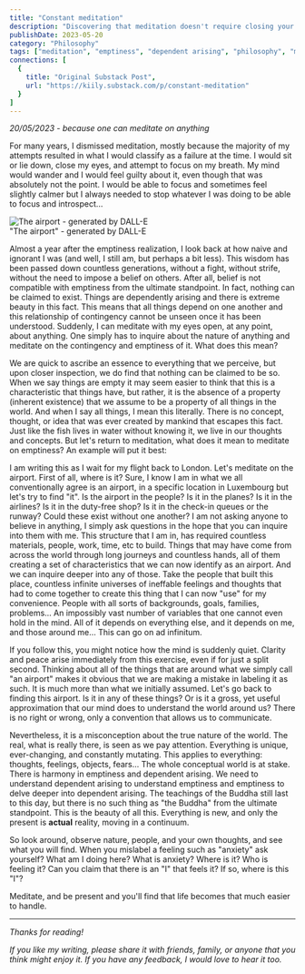 ```yaml
---
title: "Constant meditation"
description: "Discovering that meditation doesn't require closing your eyes or stopping activities - one can meditate on anything by inquiring into its nature and emptiness."
publishDate: 2023-05-20
category: "Philosophy"
tags: ["meditation", "emptiness", "dependent arising", "philosophy", "mindfulness", "present moment", "airports", "inquiry"]
connections: [
  {
    title: "Original Substack Post",
    url: "https://kiily.substack.com/p/constant-meditation"
  }
]
---
```



*20/05/2023 - because one can meditate on anything*

For many years, I dismissed meditation, mostly because the majority of my attempts resulted in what I would classify as a failure at the time. I would sit or lie down, close my eyes, and attempt to focus on my breath. My mind would wander and I would feel guilty about it, even though that was absolutely not the point. I would be able to focus and sometimes feel slightly calmer but I always needed to stop whatever I was doing to be able to focus and introspect…

<div class={"flex flex-col items-center justify-center"}>
  <Image src={airportImage} alt="The airport - generated by DALL-E" width={600} height={400} />
  <figcaption class="mt-2 text-center text-sm text-garden-secondary dark:text-garden-dark-secondary font-body">"The airport" - generated by DALL-E</figcaption>
</div>

Almost a year after the emptiness realization, I look back at how naive and ignorant I was (and well, I still am, but perhaps a bit less). This wisdom has been passed down countless generations, without a fight, without strife, without the need to impose a belief on others. After all, belief is not compatible with emptiness from the ultimate standpoint. In fact, nothing can be claimed to exist. Things are dependently arising and there is extreme beauty in this fact. This means that all things depend on one another and this relationship of contingency cannot be unseen once it has been understood. Suddenly, I can meditate with my eyes open, at any point, about anything. One simply has to inquire about the nature of anything and meditate on the contingency and emptiness of it. What does this mean?

We are quick to ascribe an essence to everything that we perceive, but upon closer inspection, we do find that nothing can be claimed to be so. When we say things are empty it may seem easier to think that this is a characteristic that things have, but rather, it is the absence of a property (inherent existence) that we assume to be a property of all things in the world. And when I say all things, I mean this literally. There is no concept, thought, or idea that was ever created by mankind that escapes this fact. Just like the fish lives in water without knowing it, we live in our thoughts and concepts. But let's return to meditation, what does it mean to meditate on emptiness? An example will put it best:

I am writing this as I wait for my flight back to London. Let's meditate on the airport. First of all, where is it? Sure, I know I am in what we all conventionally agree is an airport, in a specific location in Luxembourg but let's try to find "it". Is the airport in the people? Is it in the planes? Is it in the airlines? Is it in the duty-free shop? Is it in the check-in queues or the runway? Could these exist without one another? I am not asking anyone to believe in anything, I simply ask questions in the hope that you can inquire into them with me. This structure that I am in, has required countless materials, people, work, time, etc to build. Things that may have come from across the world through long journeys and countless hands, all of them creating a set of characteristics that we can now identify as an airport. And we can inquire deeper into any of those. Take the people that built this place, countless infinite universes of ineffable feelings and thoughts that had to come together to create this thing that I can now "use" for my convenience. People with all sorts of backgrounds, goals, families, problems… An impossibly vast number of variables that one cannot even hold in the mind. All of it depends on everything else, and it depends on me, and those around me… This can go on ad infinitum.

If you follow this, you might notice how the mind is suddenly quiet. Clarity and peace arise immediately from this exercise, even if for just a split second. Thinking about all of the things that are around what we simply call "an airport" makes it obvious that we are making a mistake in labeling it as such. It is much more than what we initially assumed. Let's go back to finding this airport. Is it in any of these things? Or is it a gross, yet useful approximation that our mind does to understand the world around us? There is no right or wrong, only a convention that allows us to communicate.

Nevertheless, it is a misconception about the true nature of the world. The real, what is really there, is seen as we pay attention. Everything is unique, ever-changing, and constantly mutating. This applies to everything: thoughts, feelings, objects, fears… The whole conceptual world is at stake. There is harmony in emptiness and dependent arising. We need to understand dependent arising to understand emptiness and emptiness to delve deeper into dependent arising. The teachings of the Buddha still last to this day, but there is no such thing as "the Buddha" from the ultimate standpoint. This is the beauty of all this. Everything is new, and only the present is **actual** reality, moving in a continuum.

So look around, observe nature, people, and your own thoughts, and see what you will find. When you mislabel a feeling such as "anxiety" ask yourself? What am I doing here? What is anxiety? Where is it? Who is feeling it? Can you claim that there is an "I" that feels it? If so, where is this "I"?

Meditate, and be present and you'll find that life becomes that much easier to handle.

---

*Thanks for reading!*

*If you like my writing, please share it with friends, family, or anyone that you think might enjoy it. If you have any feedback, I would love to hear it too.* 